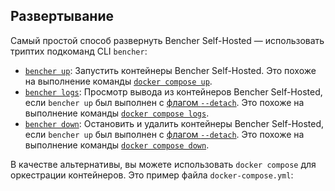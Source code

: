 
## Развертывание

Самый простой способ развернуть Bencher Self-Hosted — использовать триптих подкоманд CLI `bencher`:

- [`bencher up`][bencher up]: Запустить контейнеры Bencher Self-Hosted.
  Это похоже на выполнение команды [`docker compose up`][docker compose up].
- [`bencher logs`][bencher logs]: Просмотр вывода из контейнеров Bencher Self-Hosted,
  если `bencher up` был выполнен с [флагом `--detach`][detach flag].
  Это похоже на выполнение команды [`docker compose logs`][docker compose logs].
- [`bencher down`][bencher down]: Остановить и удалить контейнеры Bencher Self-Hosted,
  если `bencher up` был выполнен с [флагом `--detach`][detach flag].
  Это похоже на выполнение команды [`docker compose down`][docker compose down].

[docker compose up]: https://docs.docker.com/reference/cli/docker/compose/up/
[docker compose logs]: https://docs.docker.com/reference/cli/docker/compose/logs/
[docker compose down]: https://docs.docker.com/reference/cli/docker/compose/down/

[bencher up]: #bencher-up
[bencher logs]: #bencher-logs
[bencher down]: #bencher-down
[detach flag]: #--detach

<div class="box">
  <BencherUp />
</div>

<div class="box">
  <BencherLogs />
</div>

<div class="box">
  <BencherDown />
</div>

В качестве альтернативы, вы можете использовать `docker compose` для оркестрации контейнеров.
Это пример файла `docker-compose.yml`:

<DockerCompose />